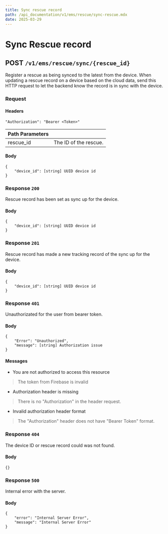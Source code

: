 ```yaml
---
title: Sync rescue record
path: /api_documentation/v1/ems/rescue/sync-rescue.mdx
date: 2025-03-29
---
```


# Sync Rescue record

## POST `/v1/ems/rescue/sync/{rescue_id}`

Register a rescue as being synced to the latest from the device. When updating a rescue record on a device based on the cloud data, send this HTTP request to let the backend know the record is in sync with the device.

### Request

#### Headers

```
"Authorization": "Bearer <Token>"
```

| Path Parameters | |
| ---- | ----- |
| rescue_id | The ID of the rescue. |

#### Body
```
{
    "device_id": [string] UUID device id
}
```

### Response `200`

Rescue record has been set as sync up for the device.

#### Body
```
{
    "device_id": [string] UUID device id
}
```

### Response `201`

Rescue record has made a new tracking record of the sync up for the device.

#### Body
```
{
    "device_id": [string] UUID device id
}
```

### Response `401`

Unauthorizated for the user from bearer token.

#### Body
```
{
    "Error": "Unauthorized",
    "message": [string] Authorization issue
}
```

#### Messages

- You are not authorized to access this resource
> The token from Firebase is invalid
- Authorization header is missing
> There is no "Authorization" in the header request.
- Invalid authorization header format
> The "Authorization" header does not have "Bearer Token" format.


### Response `404`

The device ID or rescue record could was not found.

#### Body
```
{}
```

### Response `500`

Internal error with the server.

#### Body
```
{
    "error": "Internal Server Error",
    "message": "Internal Server Error"
}
```